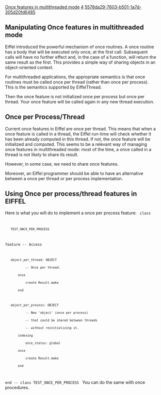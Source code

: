 [[Property:title|Once features in multithreaded mode]]
[[Property:weight|4]]
[[Property:uuid|5578da29-7603-b501-1a7d-305d20fd6485]]
==Manipulating Once features in multithreaded mode==

Eiffel introduced the powerful mechanism of once routines. A once routine has a body that will be executed only once, at the first call. Subsequent calls will have no further effect and, in the case of a function, will return the same result as the first. This provides a simple way of sharing objects in an object-oriented context. 

For multithreaded applications, the appropriate semantics is that once routines must be called once per thread (rather than once per process). This is the semantics supported by EiffelThread. 

Then the once feature is not initialized once per process but once per thread. Your once feature will be called again in any new thread execution. 

==Once per Process/Thread==

Current once features in Eiffel are once per thread. This means that when a once feature is called in a thread, the Eiffel run-time will check whether it has been already computed in this thread. If not, the once feature will be initialized and computed. This seems to be a relevant way of managing once features in multithreaded mode: most of the time, a once called in a thread is not likely to share its result. 

However, in some case, we need to share once features. 

Moreover, an Eiffel programmer should be able to have an alternative between a once per thread or per process implementation. 

==Using Once per process/thread features in EIFFEL==

Here is what you will do to implement a once per process feature:
<code>
class
    TEST_ONCE_PER_PROCESS

feature -- Access

    object_per_thread: OBJECT
            -- Once per thread.
        once
            create Result.make
        end

    object_per_process: OBJECT
            -- New 'object' (once per process)
            -- that could be shared between threads
            -- without reinitializing it.
        indexing
            once_status: global
        once
            create Result.make
        end

end -- class TEST_ONCE_PER_PROCESS
</code>
You can do the same with once procedures. 



